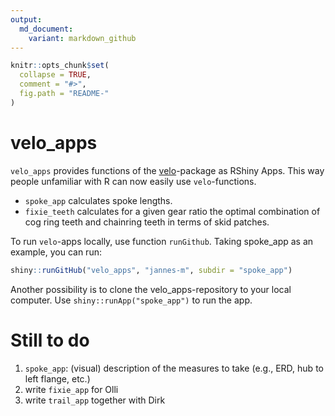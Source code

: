 ```yaml
---
output:
  md_document:
    variant: markdown_github
---
```


<!-- README.md is generated from README.Rmd. Please edit that file -->

```r
knitr::opts_chunk$set(
  collapse = TRUE,
  comment = "#>",
  fig.path = "README-"
)
```
# velo_apps
`velo_apps` provides functions of the [velo](https://github.com/jannes-m/velo)-package as RShiny Apps. This way people unfamiliar with R can now easily use `velo`-functions.

* `spoke_app` calculates spoke lengths.
* `fixie_teeth` calculates for a given gear ratio the optimal combination of cog ring teeth and chainring teeth in terms of skid patches.


To run `velo`-apps locally, use function `runGithub`. Taking spoke_app as an example, you can run:
```r
shiny::runGitHub("velo_apps", "jannes-m", subdir = "spoke_app")
```

Another possibility is to clone the velo_apps-repository to your local computer. Use `shiny::runApp("spoke_app")` to run the app.

# Still to do

1. `spoke_app`: (visual) description of the measures to take (e.g., ERD, hub to left flange, etc.)
2. write `fixie_app` for Olli
3. write `trail_app` together with Dirk


